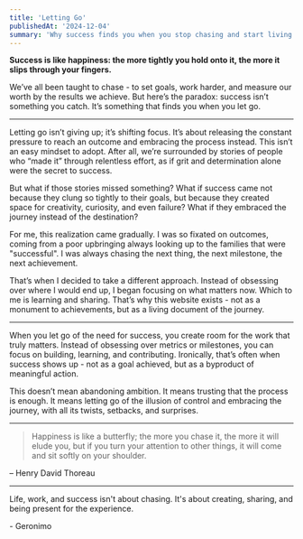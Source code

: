 ```yaml
---
title: 'Letting Go'
publishedAt: '2024-12-04'
summary: 'Why success finds you when you stop chasing and start living the journey.'
---
```


**Success is like happiness: the more tightly you hold onto it, the more it slips through your fingers.**

We’ve all been taught to chase - to set goals, work harder, and measure our worth by the results we achieve. But here’s the paradox: success isn’t something you catch. It’s something that finds you when you let go.

---

Letting go isn’t giving up; it’s shifting focus. It’s about releasing the constant pressure to reach an outcome and embracing the process instead. This isn’t an easy mindset to adopt. After all, we’re surrounded by stories of people who “made it” through relentless effort, as if grit and determination alone were the secret to success.

But what if those stories missed something? What if success came not because they clung so tightly to their goals, but because they created space for creativity, curiosity, and even failure? What if they embraced the journey instead of the destination?

For me, this realization came gradually. I was so fixated on outcomes, coming from a poor upbringing always looking up to the families that were "successful". I was always chasing the next thing, the next milestone, the next achievement. 

That’s when I decided to take a different approach. Instead of obsessing over where I would end up, I began focusing on what matters now. Which to me is learning and sharing. That’s why this website exists - not as a monument to achievements, but as a living document of the journey.

---

When you let go of the need for success, you create room for the work that truly matters. Instead of obsessing over metrics or milestones, you can focus on building, learning, and contributing. Ironically, that’s often when success shows up - not as a goal achieved, but as a byproduct of meaningful action.

This doesn’t mean abandoning ambition. It means trusting that the process is enough. It means letting go of the illusion of control and embracing the journey, with all its twists, setbacks, and surprises.

---

> Happiness is like a butterfly; the more you chase it, the more it will elude you, but if you turn your attention to other things, it will come and sit softly on your shoulder.

– Henry David Thoreau

---

Life, work, and success isn't about chasing. It's about creating, sharing, and being present for the experience.

\- Geronimo